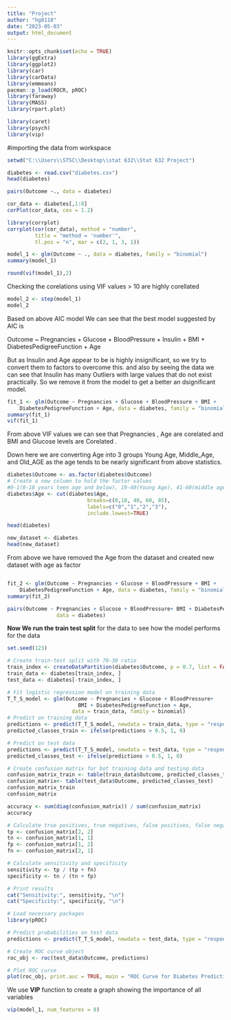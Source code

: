---
title: "Project"
author: "hg8118"
date: "2023-05-03"
output: html_document
---

```{r setup, include=FALSE}
knitr::opts_chunk$set(echo = TRUE)
library(ggExtra)
library(ggplot2)
library(car)
library(carData)
library(emmeans)
pacman::p_load(ROCR, pROC)
library(faraway)
library(MASS)
library(rpart.plot)
```

```{r, echo = FALSE, warning=FALSE, message=FALSE}
library(caret)
library(psych)
library(vip)
```

#importing the data from workspace

```{r, echo=FALSE,warning=FALSE,message=FALSE}
setwd("C:\\Users\\STSC\\Desktop\\stat 632\\Stat 632 Project")

```

```{r}
diabetes <- read.csv("diabetes.csv")
head(diabetes)
```

```{r}
pairs(Outcome ~., data = diabetes)
```

```{r}
cor_data <- diabetes[,1:8]
corPlot(cor_data, cex = 1.2)
```

```{r}
library(corrplot)
corrplot(cor(cor_data), method = "number",
         title = "method = 'number'",
         tl.pos = "n", mar = c(2, 1, 3, 1))
```

```{r}
model_1 <- glm(Outcome ~ ., data = diabetes, family = "binomial")
summary(model_1)
```

```{r}
round(vif(model_1),2)

```

Checking the corelations using VIF values \> 10 are highly corellated

```{r}
model_2 <- step(model_1) 
model_2

```

Based on above AIC model We can see that the best model suggested by AIC is

Outcome \~ Pregnancies + Glucose + BloodPressure + Insulin + BMI + DiabetesPedigreeFunction + Age

But as Insulin and Age appear to be is highly insignificant, so we try to convert them to factors to overcome this. and also by seeing the data we can see that Insulin has many Outliers with large values that do not exist practically. So we remove it from the model to get a better an dsignificant model.

```{r}
fit_1 <- glm(Outcome ~ Pregnancies + Glucose + BloodPressure + BMI + 
    DiabetesPedigreeFunction + Age, data = diabetes, family = "binomial")
summary(fit_1)
vif(fit_1)
```

From above VIF values we can see that Pregnancies , Age are corelated and BMI and Glucose levels are Corelated .

Down here we are converting Age into 3 groups Young Age, Middle_Age, and Old_AGE as the age tends to be nearly significant from above statistics.

```{r}
diabetes$Outcome <- as.factor(diabetes$Outcome)
# Create a new column to hold the factor values
#0-1(0-18 years teen age and below), 19-40(Young Age), 41-60(middle age), 60-85(Old #Age)
diabetes$Age <- cut(diabetes$Age, 
                          breaks=c(0,18, 40, 60, 85), 
                          labels=c("0","1","2","3"), 
                          include.lowest=TRUE)

head(diabetes)
```

```{r}
new_dataset <- diabetes
head(new_dataset)
```

From above we have removed the Age from the dataset and created new dataset with age as factor

```{r}

```

```{r}
fit_2 <- glm(Outcome ~ Pregnancies + Glucose + BloodPressure + BMI + 
    DiabetesPedigreeFunction + Age, data = diabetes, family = "binomial")
summary(fit_2)
```

```{r}
pairs(Outcome ~ Pregnancies + Glucose + BloodPressure+ BMI + DiabetesPedigreeFunction + Age,
                data = diabetes)
```

**Now We run the train test split** for the data to see how the model performs for the data

```{r}
set.seed(123)

# Create train-test split with 70-30 ratio
train_index <- createDataPartition(diabetes$Outcome, p = 0.7, list = FALSE)
train_data <- diabetes[train_index, ]
test_data <- diabetes[-train_index, ]

# Fit logistic regression model on training data
T_T_S_model <- glm(Outcome ~ Pregnancies + Glucose + BloodPressure+
                       BMI + DiabetesPedigreeFunction + Age, 
                     data = train_data, family = binomial)
# Predict on training data 
predictions <- predict(T_T_S_model, newdata = train_data, type = "response")
predicted_classes_train <- ifelse(predictions > 0.5, 1, 0)

# Predict on test data
predictions <- predict(T_T_S_model, newdata = test_data, type = "response")
predicted_classes_test <- ifelse(predictions > 0.5, 1, 0)

# Create confusion matrix for bot training data and testing data 
confusion_matrix_train <- table(train_data$Outcome, predicted_classes_train)
confusion_matrix<- table(test_data$Outcome, predicted_classes_test)
confusion_matrix_train
confusion_matrix

```

```{r}
accuracy <- sum(diag(confusion_matrix)) / sum(confusion_matrix)
accuracy
```

```{r}
# Calculate true positives, true negatives, false positives, false negatives
tp <- confusion_matrix[2, 2]
tn <- confusion_matrix[1, 1]
fp <- confusion_matrix[1, 2]
fn <- confusion_matrix[2, 1]

# Calculate sensitivity and specificity
sensitivity <- tp / (tp + fn)
specificity <- tn / (tn + fp)

# Print results
cat("Sensitivity:", sensitivity, "\n")
cat("Specificity:", specificity, "\n")

```

```{r}
# Load necessary packages
library(pROC)

# Predict probabilities on test data
predictions <- predict(T_T_S_model, newdata = test_data, type = "response")

# Create ROC curve object
roc_obj <- roc(test_data$Outcome, predictions)

# Plot ROC curve
plot(roc_obj, print.auc = TRUE, main = "ROC Curve for Diabetes Prediction")
```

We use **VIP** function to create a graph showing the importance of all variables

```{r}
vip(model_1, num_features = 8)

```
